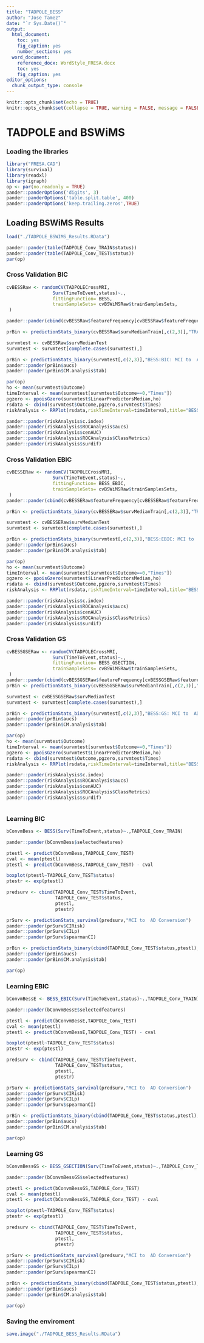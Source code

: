 ```yaml
---
title: "TADPOLE_BESS"
author: "Jose Tamez"
date: "`r Sys.Date()`"
output: 
  html_document: 
    toc: yes
    fig_caption: yes
    number_sections: yes
  word_document: 
    reference_docx: WordStyle_FRESA.docx
    toc: yes
    fig_caption: yes
editor_options:
  chunk_output_type: console
---
```



```r
knitr::opts_chunk$set(echo = TRUE)
knitr::opts_chunk$set(collapse = TRUE, warning = FALSE, message = FALSE,comment = "#>")
```

# TADPOLE and BSWiMS

### Loading the libraries

```r
library("FRESA.CAD")
library(survival)
library(readxl)
library(igraph)
op <- par(no.readonly = TRUE)
pander::panderOptions('digits', 3)
pander::panderOptions('table.split.table', 400)
pander::panderOptions('keep.trailing.zeros',TRUE)

```

## Loading BSWiMS Results

```r

load("./TADPOLE_BSWIMS_Results.RData")

pander::pander(table(TADPOLE_Conv_TRAIN$status))
pander::pander(table(TADPOLE_Conv_TEST$status))
par(op)

```



### Cross Validation BIC

```r

cvBESSRaw <- randomCV(TADPOLECrossMRI,
                 Surv(TimeToEvent,status)~.,
                 fittingFunction= BESS,
                 trainSampleSets= cvBSWiMSRaw$trainSamplesSets,
 )

pander::pander(cbind(cvBESSRaw$featureFrequency[cvBESSRaw$featureFrequency>20]))

prBin <- predictionStats_binary(cvBESSRaw$survMedianTrain[,c(2,3)],"TRAIN: MCI to  AD Conversion")

survmtest <- cvBESSRaw$survMedianTest
survmtest <- survmtest[complete.cases(survmtest),]

prBin <- predictionStats_binary(survmtest[,c(2,3)],"BESS:BIC: MCI to  AD Conversion")
pander::pander(prBin$aucs)
pander::pander(prBin$CM.analysis$tab)

par(op)
ho <- mean(survmtest$Outcome)
timeInterval <- mean(survmtest[survmtest$Outcome==0,"Times"])
pgzero <- ppoisGzero(survmtest$LinearPredictorsMedian,ho)
rsdata <- cbind(survmtest$Outcome,pgzero,survmtest$Times)
riskAnalysis <- RRPlot(rsdata,riskTimeInterval=timeInterval,title="BESS:BIC")

pander::pander(riskAnalysis$c.index)
pander::pander(riskAnalysis$ROCAnalysis$aucs)
pander::pander(riskAnalysis$cenAUC)
pander::pander(riskAnalysis$ROCAnalysis$ClassMetrics)
pander::pander(riskAnalysis$surdif)

```



### Cross Validation EBIC

```r

cvBESSERaw <- randomCV(TADPOLECrossMRI,
                 Surv(TimeToEvent,status)~.,
                 fittingFunction= BESS_EBIC,
                 trainSampleSets= cvBSWiMSRaw$trainSamplesSets,
 )
pander::pander(cbind(cvBESSERaw$featureFrequency[cvBESSERaw$featureFrequency>20]))

prBin <- predictionStats_binary(cvBESSERaw$survMedianTrain[,c(2,3)],"TRAIN: MCI to  AD Conversion")

survmtest <- cvBESSERaw$survMedianTest
survmtest <- survmtest[complete.cases(survmtest),]

prBin <- predictionStats_binary(survmtest[,c(2,3)],"BESS:EBIC: MCI to  AD Conversion")
pander::pander(prBin$aucs)
pander::pander(prBin$CM.analysis$tab)

par(op)
ho <- mean(survmtest$Outcome)
timeInterval <- mean(survmtest[survmtest$Outcome==0,"Times"])
pgzero <- ppoisGzero(survmtest$LinearPredictorsMedian,ho)
rsdata <- cbind(survmtest$Outcome,pgzero,survmtest$Times)
riskAnalysis <- RRPlot(rsdata,riskTimeInterval=timeInterval,title="BESS:EBIC")

pander::pander(riskAnalysis$c.index)
pander::pander(riskAnalysis$ROCAnalysis$aucs)
pander::pander(riskAnalysis$cenAUC)
pander::pander(riskAnalysis$ROCAnalysis$ClassMetrics)
pander::pander(riskAnalysis$surdif)


```

### Cross Validation GS

```r

cvBESSGSERaw <- randomCV(TADPOLECrossMRI,
                 Surv(TimeToEvent,status)~.,
                 fittingFunction= BESS_GSECTION,
                 trainSampleSets= cvBSWiMSRaw$trainSamplesSets,
 )
pander::pander(cbind(cvBESSGSERaw$featureFrequency[cvBESSGSERaw$featureFrequency>20]))
prBin <- predictionStats_binary(cvBESSGSERaw$survMedianTrain[,c(2,3)],"TRAIN: MCI to  AD Conversion")

survmtest <- cvBESSGSERaw$survMedianTest
survmtest <- survmtest[complete.cases(survmtest),]

prBin <- predictionStats_binary(survmtest[,c(2,3)],"BESS:GS: MCI to  AD Conversion")
pander::pander(prBin$aucs)
pander::pander(prBin$CM.analysis$tab)

par(op)
ho <- mean(survmtest$Outcome)
timeInterval <- mean(survmtest[survmtest$Outcome==0,"Times"])
pgzero <- ppoisGzero(survmtest$LinearPredictorsMedian,ho)
rsdata <- cbind(survmtest$Outcome,pgzero,survmtest$Times)
riskAnalysis <- RRPlot(rsdata,riskTimeInterval=timeInterval,title="BESS:GS")

pander::pander(riskAnalysis$c.index)
pander::pander(riskAnalysis$ROCAnalysis$aucs)
pander::pander(riskAnalysis$cenAUC)
pander::pander(riskAnalysis$ROCAnalysis$ClassMetrics)
pander::pander(riskAnalysis$surdif)



```

### Learning BIC

```r
bConvmBess <- BESS(Surv(TimeToEvent,status)~.,TADPOLE_Conv_TRAIN)

pander::pander(bConvmBess$selectedfeatures)

ptestl <- predict(bConvmBess,TADPOLE_Conv_TEST)
cval <- mean(ptestl)
ptestl <- predict(bConvmBess,TADPOLE_Conv_TEST) - cval

boxplot(ptestl~TADPOLE_Conv_TEST$status)
ptestr <- exp(ptestl)

predsurv <- cbind(TADPOLE_Conv_TEST$TimeToEvent,
                  TADPOLE_Conv_TEST$status,
                  ptestl,
                  ptestr)

prSurv <- predictionStats_survival(predsurv,"MCI to  AD Conversion")
pander::pander(prSurv$CIRisk)
pander::pander(prSurv$CILp)
pander::pander(prSurv$spearmanCI)

prBin <- predictionStats_binary(cbind(TADPOLE_Conv_TEST$status,ptestl),"MCI to  AD Conversion")
pander::pander(prBin$aucs)
pander::pander(prBin$CM.analysis$tab)

par(op)

```


### Learning EBIC

```r
bConvmBessE <- BESS_EBIC(Surv(TimeToEvent,status)~.,TADPOLE_Conv_TRAIN)

pander::pander(bConvmBessE$selectedfeatures)

ptestl <- predict(bConvmBessE,TADPOLE_Conv_TEST)
cval <- mean(ptestl)
ptestl <- predict(bConvmBessE,TADPOLE_Conv_TEST) - cval

boxplot(ptestl~TADPOLE_Conv_TEST$status)
ptestr <- exp(ptestl)

predsurv <- cbind(TADPOLE_Conv_TEST$TimeToEvent,
                  TADPOLE_Conv_TEST$status,
                  ptestl,
                  ptestr)

prSurv <- predictionStats_survival(predsurv,"MCI to  AD Conversion")
pander::pander(prSurv$CIRisk)
pander::pander(prSurv$CILp)
pander::pander(prSurv$spearmanCI)

prBin <- predictionStats_binary(cbind(TADPOLE_Conv_TEST$status,ptestl),"MCI to  AD Conversion")
pander::pander(prBin$aucs)
pander::pander(prBin$CM.analysis$tab)

par(op)

```


### Learning GS

```r
bConvmBessGS <- BESS_GSECTION(Surv(TimeToEvent,status)~.,TADPOLE_Conv_TRAIN)

pander::pander(bConvmBessGS$selectedfeatures)

ptestl <- predict(bConvmBessGS,TADPOLE_Conv_TEST)
cval <- mean(ptestl)
ptestl <- predict(bConvmBessGS,TADPOLE_Conv_TEST) - cval

boxplot(ptestl~TADPOLE_Conv_TEST$status)
ptestr <- exp(ptestl)

predsurv <- cbind(TADPOLE_Conv_TEST$TimeToEvent,
                  TADPOLE_Conv_TEST$status,
                  ptestl,
                  ptestr)

prSurv <- predictionStats_survival(predsurv,"MCI to  AD Conversion")
pander::pander(prSurv$CIRisk)
pander::pander(prSurv$CILp)
pander::pander(prSurv$spearmanCI)

prBin <- predictionStats_binary(cbind(TADPOLE_Conv_TEST$status,ptestl),"MCI to  AD Conversion")
pander::pander(prBin$aucs)
pander::pander(prBin$CM.analysis$tab)

par(op)

```


### Saving the enviroment
```r
save.image("./TADPOLE_BESS_Results.RData")


```


